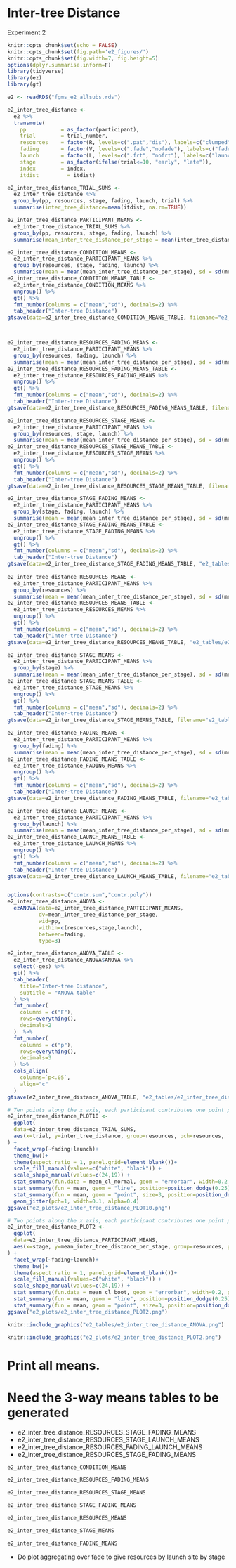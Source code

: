 # Inter-tree Distance

Experiment 2

```r
knitr::opts_chunk$set(echo = FALSE)
knitr::opts_chunk$set(fig.path='e2_figures/')
knitr::opts_chunk$set(fig.width=7, fig.height=5)
options(dplyr.summarise.inform=F)
library(tidyverse)
library(ez)
library(gt)

e2 <- readRDS("fgms_e2_allsubs.rds")

e2_inter_tree_distance <-
  e2 %>%
  transmute(
    pp           = as_factor(participant),
    trial        = trial_number,
    resources    = factor(R, levels=c(".pat","dis"), labels=c("clumped", "random")),
    fading       = factor(V, levels=c(".fade","nofade"), labels=c("fade", "no_fade")),
    launch       = factor(L, levels=c(".frt", "nofrt"), labels=c("launched_from_fruit", "launched_from_no_fruit")),
    stage        = as_factor(ifelse(trial<=10, "early", "late")),
    index        = index,
    itdist         = itdist)

e2_inter_tree_distance_TRIAL_SUMS <- 
  e2_inter_tree_distance %>% 
  group_by(pp, resources, stage, fading, launch, trial) %>% 
  summarise(inter_tree_distance=mean(itdist, na.rm=TRUE))

e2_inter_tree_distance_PARTICIPANT_MEANS <-
  e2_inter_tree_distance_TRIAL_SUMS %>% 
  group_by(pp, resources, stage, fading, launch) %>% 
  summarise(mean_inter_tree_distance_per_stage = mean(inter_tree_distance))

e2_inter_tree_distance_CONDITION_MEANS <-
  e2_inter_tree_distance_PARTICIPANT_MEANS %>% 
  group_by(resources, stage, fading, launch) %>% 
  summarise(mean = mean(mean_inter_tree_distance_per_stage), sd = sd(mean_inter_tree_distance_per_stage)) 
e2_inter_tree_distance_CONDITION_MEANS_TABLE <- 
  e2_inter_tree_distance_CONDITION_MEANS %>% 
  ungroup() %>% 
  gt() %>% 
  fmt_number(columns = c("mean","sd"), decimals=2) %>% 
  tab_header("Inter-tree Distance")
gtsave(data=e2_inter_tree_distance_CONDITION_MEANS_TABLE, filename="e2_tables/e2_inter_tree_distance_CONDITION_MEANS_TABLE.png")



e2_inter_tree_distance_RESOURCES_FADING_MEANS <-
  e2_inter_tree_distance_PARTICIPANT_MEANS %>% 
  group_by(resources, fading, launch) %>% 
  summarise(mean = mean(mean_inter_tree_distance_per_stage), sd = sd(mean_inter_tree_distance_per_stage))
e2_inter_tree_distance_RESOURCES_FADING_MEANS_TABLE <-
  e2_inter_tree_distance_RESOURCES_FADING_MEANS %>% 
  ungroup() %>% 
  gt() %>% 
  fmt_number(columns = c("mean","sd"), decimals=2) %>% 
  tab_header("Inter-tree Distance")
gtsave(data=e2_inter_tree_distance_RESOURCES_FADING_MEANS_TABLE, filename="e2_tables/e2_inter_tree_distance_RESOURCES_FADING_MEANS_TABLE.png")

e2_inter_tree_distance_RESOURCES_STAGE_MEANS <-
  e2_inter_tree_distance_PARTICIPANT_MEANS %>% 
  group_by(resources, stage, launch) %>% 
  summarise(mean = mean(mean_inter_tree_distance_per_stage), sd = sd(mean_inter_tree_distance_per_stage))
e2_inter_tree_distance_RESOURCES_STAGE_MEANS_TABLE <-
  e2_inter_tree_distance_RESOURCES_STAGE_MEANS %>% 
  ungroup() %>% 
  gt() %>% 
  fmt_number(columns = c("mean","sd"), decimals=2) %>% 
  tab_header("Inter-tree Distance")
gtsave(data=e2_inter_tree_distance_RESOURCES_STAGE_MEANS_TABLE, filename="e2_tables/e2_inter_tree_distance_RESOURCES_STAGE_MEANS_TABLE.png")

e2_inter_tree_distance_STAGE_FADING_MEANS <-
  e2_inter_tree_distance_PARTICIPANT_MEANS %>% 
  group_by(stage, fading, launch) %>% 
  summarise(mean = mean(mean_inter_tree_distance_per_stage), sd = sd(mean_inter_tree_distance_per_stage))
e2_inter_tree_distance_STAGE_FADING_MEANS_TABLE <-
  e2_inter_tree_distance_STAGE_FADING_MEANS %>% 
  ungroup() %>%
  gt() %>% 
  fmt_number(columns = c("mean","sd"), decimals=2) %>%
  tab_header("Inter-tree Distance")
gtsave(data=e2_inter_tree_distance_STAGE_FADING_MEANS_TABLE, "e2_tables/e2_inter_tree_distance_STAGE_FADING_MEANS_TABLE.png")
  
e2_inter_tree_distance_RESOURCES_MEANS <-
  e2_inter_tree_distance_PARTICIPANT_MEANS %>% 
  group_by(resources) %>%
  summarise(mean = mean(mean_inter_tree_distance_per_stage), sd = sd(mean_inter_tree_distance_per_stage))
e2_inter_tree_distance_RESOURCES_MEANS_TABLE <-
  e2_inter_tree_distance_RESOURCES_MEANS %>% 
  ungroup() %>% 
  gt() %>% 
  fmt_number(columns = c("mean","sd"), decimals=2) %>%  
  tab_header("Inter-tree Distance")
gtsave(data=e2_inter_tree_distance_RESOURCES_MEANS_TABLE, "e2_tables/e2_inter_tree_distance_RESOURCES_MEANS_TABLE.png")

e2_inter_tree_distance_STAGE_MEANS <-
  e2_inter_tree_distance_PARTICIPANT_MEANS %>% 
  group_by(stage) %>% 
  summarise(mean = mean(mean_inter_tree_distance_per_stage), sd = sd(mean_inter_tree_distance_per_stage))
e2_inter_tree_distance_STAGE_MEANS_TABLE <-
  e2_inter_tree_distance_STAGE_MEANS %>% 
  ungroup() %>% 
  gt() %>% 
  fmt_number(columns = c("mean","sd"), decimals=2) %>%  
  tab_header("Inter-tree Distance")
gtsave(data=e2_inter_tree_distance_STAGE_MEANS_TABLE, filename="e2_tables/e2_inter_tree_distance_STAGE_MEANS_TABLE.png")

e2_inter_tree_distance_FADING_MEANS <-
  e2_inter_tree_distance_PARTICIPANT_MEANS %>% 
  group_by(fading) %>% 
  summarise(mean = mean(mean_inter_tree_distance_per_stage), sd = sd(mean_inter_tree_distance_per_stage))
e2_inter_tree_distance_FADING_MEANS_TABLE <-
  e2_inter_tree_distance_FADING_MEANS %>% 
  ungroup() %>% 
  gt() %>% 
  fmt_number(columns = c("mean","sd"), decimals=2) %>%  
  tab_header("Inter-tree Distance")
gtsave(data=e2_inter_tree_distance_FADING_MEANS_TABLE, filename="e2_tables/e2_inter_tree_distance_FADING_MEANS_TABLE.png")

e2_inter_tree_distance_LAUNCH_MEANS <-
  e2_inter_tree_distance_PARTICIPANT_MEANS %>% 
  group_by(launch) %>% 
  summarise(mean = mean(mean_inter_tree_distance_per_stage), sd = sd(mean_inter_tree_distance_per_stage))
e2_inter_tree_distance_LAUNCH_MEANS_TABLE <-
  e2_inter_tree_distance_LAUNCH_MEANS %>% 
  ungroup() %>% 
  gt() %>% 
  fmt_number(columns = c("mean","sd"), decimals=2) %>%  
  tab_header("Inter-tree Distance")
gtsave(data=e2_inter_tree_distance_LAUNCH_MEANS_TABLE, filename="e2_tables/e2_inter_tree_distance_LAUNCH_MEANS_TABLE.png")


options(contrasts=c("contr.sum","contr.poly"))
e2_inter_tree_distance_ANOVA <- 
  ezANOVA(data=e2_inter_tree_distance_PARTICIPANT_MEANS,
          dv=mean_inter_tree_distance_per_stage,
          wid=pp,
          within=c(resources,stage,launch),
          between=fading,
          type=3)

e2_inter_tree_distance_ANOVA_TABLE <-
  e2_inter_tree_distance_ANOVA$ANOVA %>% 
  select(-ges) %>% 
  gt() %>% 
  tab_header(
    title="Inter-tree Distance",
    subtitle = "ANOVA table"
  ) %>% 
  fmt_number(
    columns = c("F"),
    rows=everything(),
    decimals=2
  )  %>% 
  fmt_number(
    columns = c("p"),
    rows=everything(),
    decimals=3
  ) %>% 
  cols_align(
    columns=`p<.05`,
    align="c"
  )
gtsave(e2_inter_tree_distance_ANOVA_TABLE, "e2_tables/e2_inter_tree_distance_ANOVA.png")

# Ten points along the x axis, each participant contributes one point per cell
e2_inter_tree_distance_PLOT10 <-
  ggplot(
  data=e2_inter_tree_distance_TRIAL_SUMS, 
  aes(x=trial, y=inter_tree_distance, group=resources, pch=resources, fill=resources)
) +
  facet_wrap(~fading+launch)+
  theme_bw()+
  theme(aspect.ratio = 1, panel.grid=element_blank())+
  scale_fill_manual(values=c("white", "black")) +
  scale_shape_manual(values=c(24,19)) +
  stat_summary(fun.data = mean_cl_normal, geom = "errorbar", width=0.2, position=position_dodge(0.25)) +
  stat_summary(fun = mean, geom = "line", position=position_dodge(0.25)) + 
  stat_summary(fun = mean, geom = "point", size=3, position=position_dodge(0.25)) +
  geom_jitter(pch=1, width=0.1, alpha=0.4) 
ggsave("e2_plots/e2_inter_tree_distance_PLOT10.png")

# Two points along the x axis, each participant contributes one point per cell
e2_inter_tree_distance_PLOT2 <-
  ggplot(
  data=e2_inter_tree_distance_PARTICIPANT_MEANS, 
  aes(x=stage, y=mean_inter_tree_distance_per_stage, group=resources, pch=resources, fill=resources)
) +
  facet_wrap(~fading+launch)+
  theme_bw()+
  theme(aspect.ratio = 1, panel.grid=element_blank())+
  scale_fill_manual(values=c("white", "black")) +
  scale_shape_manual(values=c(24,19)) +
  stat_summary(fun.data = mean_cl_boot, geom = "errorbar", width=0.2, position=position_dodge(0.25)) +
  stat_summary(fun = mean, geom = "line", position=position_dodge(0.25)) + 
  stat_summary(fun = mean, geom = "point", size=3, position=position_dodge(0.25))
ggsave("e2_plots/e2_inter_tree_distance_PLOT2.png")
```

```r
knitr::include_graphics("e2_tables/e2_inter_tree_distance_ANOVA.png")
```

```r
knitr::include_graphics("e2_plots/e2_inter_tree_distance_PLOT2.png")
```

# Print all means.

# Need the 3-way means tables to be generated

* e2_inter_tree_distance_RESOURCES_STAGE_FADING_MEANS
* e2_inter_tree_distance_RESOURCES_STAGE_LAUNCH_MEANS
* e2_inter_tree_distance_RESOURCES_FADING_LAUNCH_MEANS
* e2_inter_tree_distance_RESOURCES_STAGE_FADING_MEANS


```r
e2_inter_tree_distance_CONDITION_MEANS
```

```r
e2_inter_tree_distance_RESOURCES_FADING_MEANS
```

```r
e2_inter_tree_distance_RESOURCES_STAGE_MEANS
```

```r
e2_inter_tree_distance_STAGE_FADING_MEANS
```

```r
e2_inter_tree_distance_RESOURCES_MEANS
```

```r
e2_inter_tree_distance_STAGE_MEANS
```

```r
e2_inter_tree_distance_FADING_MEANS
```

* Do plot aggregating over fade to give resources by launch site by stage